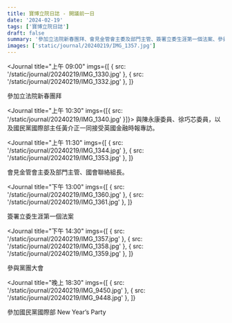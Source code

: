 ```yaml
---
title: 寶博立院日誌 - 開議前一日
date: '2024-02-19'
tags: ['寶博立院日誌']
draft: false
summary: '參加立法院新春團拜、會見金管會主委及部門主管、簽署立委生涯第一個法案、參與黨團大會、參加國民黨國際部 New Year’s Party'
images: ['static/journal/20240219/IMG_1357.jpg']
---
```


<Journal
  title="上午 09:00"
  imgs={[
    { src: '/static/journal/20240219/IMG_1330.jpg' },
    { src: '/static/journal/20240219/IMG_1332.jpg' },
  ]}
>
  參加立法院新春團拜
</Journal>

<Journal title="上午 10:30" imgs={[{ src: '/static/journal/20240219/IMG_1340.jpg' }]}>
  與陳永康委員、徐巧芯委員，以及國民黨國際部主任黃介正一同接受英國金融時報專訪。
</Journal>

<Journal
  title="上午 11:30"
  imgs={[
    { src: '/static/journal/20240219/IMG_1344.jpg' },
    { src: '/static/journal/20240219/IMG_1353.jpg' },
  ]}
>
  會見金管會主委及部門主管、國會聯絡組長。
</Journal>

<Journal
  title="下午 13:00"
  imgs={[
    { src: '/static/journal/20240219/IMG_1360.jpg' },
    { src: '/static/journal/20240219/IMG_1361.jpg' },
  ]}
>
  簽署立委生涯第一個法案
</Journal>

<Journal
  title="下午 14:30"
  imgs={[
    { src: '/static/journal/20240219/IMG_1357.jpg' },
    { src: '/static/journal/20240219/IMG_1358.jpg' },
    { src: '/static/journal/20240219/IMG_1359.jpg' },
  ]}
>
  參與黨團大會
</Journal>

<Journal
  title="晚上 18:30"
  imgs={[
    { src: '/static/journal/20240219/IMG_9450.jpg' },
    { src: '/static/journal/20240219/IMG_9448.jpg' },
  ]}
>
  參加國民黨國際部 New Year’s Party
</Journal>
